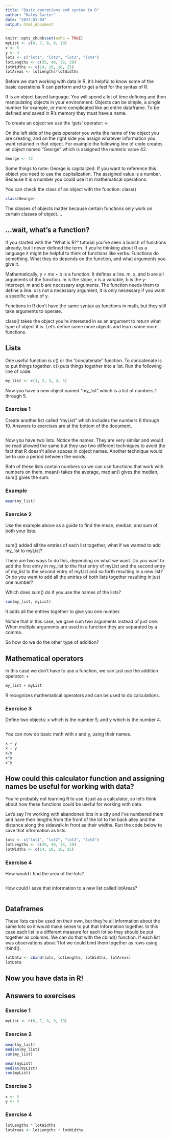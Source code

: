 ```yaml
---
title: "Basic operations and syntax in R"
author: "Haley Carter"
date: "2023-01-04"
output: html_document
---
```


```r
knitr::opts_chunk$set(echo = TRUE)
myList <- c(6, 7, 8, 9, 10)
x <- 5
y <- 4
lots <- c("lot1", "lot2", "lot3", "lot4")
lotLengths <- c(35, 40, 38, 20)
lotWidths <- c(14, 10, 16, 25)
lotAreas <- lotLengths*lotWidths
```

Before we start working with data in R, it's helpful to know some of the basic operations R can perform and to get a feel for the syntax of R. 

R is an object based language. You will spend a lot of time defining and then manipulating objects in your environment. Objects can be simple, a single number for example, or more complicated like an entire dataframe. To be defined and saved in R's memory they must have a name. 

To create an object we use the 'gets' operator: <-

On the left side of the gets operator you write the name of the object you are creating, and on the right side you assign whatever information you want retained in that object. For example the following line of code creates an object named "George" which is assigned the numeric value 42.

```r
George <- 42
```

Some things to note:
George is capitalized. If you want to reference this object you need to use the capitalization.
The assigned value is a number. Because it is a number you could use it in mathematical operations. 

You can check the class of an object with the function: class()

```r
class(George)
```

The classes of objects matter because certain functions only work on certain classes of object.... 

## ...wait, what's a function?

If you started with the "What is R?" tutorial you've seen a bunch of functions already, but I never defined the term. If you're thinking about R as a language it might be helpful to think of functions like verbs. Functions do something. What they do depends on the function, and what arguments you give it. 

Mathematically, y = mx + b is a function. It defines a line. m, x, and b are all arguments of the function. m is the slope, x is a variable, b is the y-intercept. m and b are necessary arguments. The function needs them to define a line. x is not a necessary argument, it is only necessary if you want a specific value of y. 

Functions in R don't have the same syntax as functions in math, but they still take arguments to operate. 

class() takes the object you're interested in as an argument to return what type of object it is. Let's define some more objects and learn some more functions. 

## Lists

One useful function is c() or the "concatenate" function. To concatenate is to put things together. c() puts things together into a list. Run the following line of code:

```r
my_list <- c(1, 2, 3, 4, 5)
```

Now you have a new object named "my_list" which is a list of numbers 1 through 5. 

### Exercise 1

Create another list called "myList" which includes the numbers 6 through 10. Answers to exercises are at the bottom of the document. 

```r

```

Now you have two lists. Notice the names. They are very similar and would be read allowed the same but they use two different techniques to avoid the fact that R doesn't allow spaces in object names. Another technique would be to use a period between the words. 

Both of these lists contain numbers so we can use functions that work with numbers on them. mean() takes the average, median() gives the median, sum() gives the sum.

### Example

```r
mean(my_list)
```

### Exercise 2

Use the example above as a guide to find the mean, median, and sum of both your lists.

```r

```

sum() added all the entries of each list together, what if we wanted to add my_list to myList?

There are two ways to do this, depending on what we want. Do you want to add the first entry in my_list to the first entry of myList and the second entry of my_list to the second entry of myList and so forth resulting in a new list? Or do you want to add all the entries of both lists together resulting in just one number?

Which does sum() do if you use the names of the lists?

```r
sum(my_list, myList)
```
It adds all the entries together to give you one number.

Notice that in this case, we gave sum two arguments instead of just one. When multiple arguments are used in a function they are separated by a comma.

So how do we do the other type of addition?

## Mathematical operators

In this case we don't have to use a function, we can just use the addition operator: +

```r
my_list + myList
```
R recognizes mathematical operators and can be used to do calculations. 

### Exercise 3

Define two objects: x which is the number 5, and y which is the number 4. 

```r

```

You can now do basic math with x and y, using their names.

```r
x + y
x - y
x/y
x*y
x^y
```

## How could this calculator function and assigning names be useful for working with data?

You're probably not learning R to use it just as a calculator, so let's think about how these functions could be useful for working with data.

Let's say I'm working with abandoned lots in a city and I've numbered them and have their lengths from the front of the lot to the back alley and the distance along the sidewalk in front as their widths. Run the code below to save that information as lists.

```r
lots <- c("lot1", "lot2", "lot3", "lot4")
lotLengths <- c(35, 40, 38, 20)
lotWidths <- c(14, 10, 16, 25)
```

### Exercise 4

How would I find the area of the lots?

```r

```

How could I save that information to a new list called lotAreas?

```r

```

## Dataframes

These lists can be used on their own, but they're all information about the same lots so it would make sense to put that information together. In this case each list is a different measure for each lot so they should be put together as columns. We can do that with the cbind() function. If each list was observations about 1 lot we could bind them together as rows using rbind().

```r
lotData <- cbind(lots, lotLengths, lotWidths, lotAreas)
lotData
```

## Now you have data in R!

## Answers to exercises

### Exercise 1

```r
myList <- c(6, 7, 8, 9, 10)
```

### Exercise 2

```r
mean(my_list)
median(my_list)
sum(my_list)

mean(myList)
median(myList)
sum(myList)
```
### Exercise 3

```r
x <- 5
y <- 4
```

### Exercise 4

```r
lotLengths * lotWidths
lotAreas <- lotLengths * lotWidths
```

